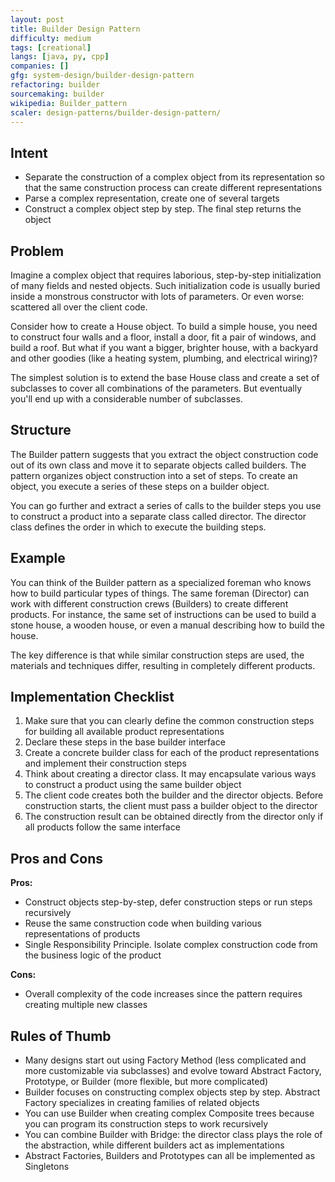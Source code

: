 ```yaml
---
layout: post
title: Builder Design Pattern
difficulty: medium
tags: [creational]
langs: [java, py, cpp]
companies: []
gfg: system-design/builder-design-pattern
refactoring: builder
sourcemaking: builder
wikipedia: Builder_pattern
scaler: design-patterns/builder-design-pattern/
---
```


## Intent
- Separate the construction of a complex object from its representation so that the same construction process can create different representations
- Parse a complex representation, create one of several targets
- Construct a complex object step by step. The final step returns the object

## Problem

Imagine a complex object that requires laborious, step-by-step initialization of many fields and nested objects. Such initialization code is usually buried inside a monstrous constructor with lots of parameters. Or even worse: scattered all over the client code.

Consider how to create a House object. To build a simple house, you need to construct four walls and a floor, install a door, fit a pair of windows, and build a roof. But what if you want a bigger, brighter house, with a backyard and other goodies (like a heating system, plumbing, and electrical wiring)?

The simplest solution is to extend the base House class and create a set of subclasses to cover all combinations of the parameters. But eventually you'll end up with a considerable number of subclasses.

## Structure

The Builder pattern suggests that you extract the object construction code out of its own class and move it to separate objects called builders. The pattern organizes object construction into a set of steps. To create an object, you execute a series of these steps on a builder object.

<MdxImage src="https://refactoring.guru/images/patterns/diagrams/builder/structure.png" />

You can go further and extract a series of calls to the builder steps you use to construct a product into a separate class called director. The director class defines the order in which to execute the building steps.

<MdxImage src="https://refactoring.guru/images/patterns/content/builder/builder-en.png" />

## Example

You can think of the Builder pattern as a specialized foreman who knows how to build particular types of things. The same foreman (Director) can work with different construction crews (Builders) to create different products. For instance, the same set of instructions can be used to build a stone house, a wooden house, or even a manual describing how to build the house.

The key difference is that while similar construction steps are used, the materials and techniques differ, resulting in completely different products.

## Implementation Checklist

1. Make sure that you can clearly define the common construction steps for building all available product representations
2. Declare these steps in the base builder interface
3. Create a concrete builder class for each of the product representations and implement their construction steps
4. Think about creating a director class. It may encapsulate various ways to construct a product using the same builder object
5. The client code creates both the builder and the director objects. Before construction starts, the client must pass a builder object to the director
6. The construction result can be obtained directly from the director only if all products follow the same interface

## Pros and Cons

**Pros:**
- Construct objects step-by-step, defer construction steps or run steps recursively
- Reuse the same construction code when building various representations of products
- Single Responsibility Principle. Isolate complex construction code from the business logic of the product

**Cons:**
- Overall complexity of the code increases since the pattern requires creating multiple new classes

## Rules of Thumb

- Many designs start out using Factory Method (less complicated and more customizable via subclasses) and evolve toward Abstract Factory, Prototype, or Builder (more flexible, but more complicated)
- Builder focuses on constructing complex objects step by step. Abstract Factory specializes in creating families of related objects
- You can use Builder when creating complex Composite trees because you can program its construction steps to work recursively
- You can combine Builder with Bridge: the director class plays the role of the abstraction, while different builders act as implementations
- Abstract Factories, Builders and Prototypes can all be implemented as Singletons
